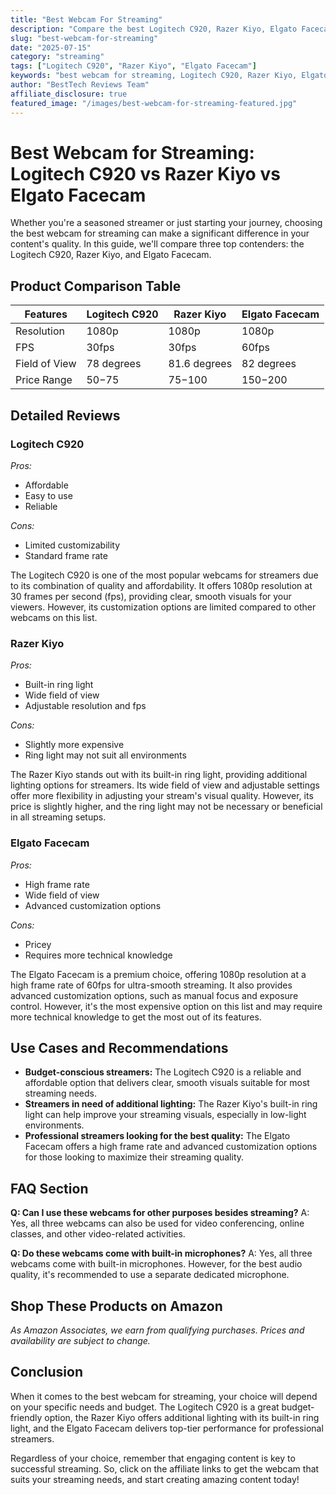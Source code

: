 ```yaml
---
title: "Best Webcam For Streaming"
description: "Compare the best Logitech C920, Razer Kiyo, Elgato Facecam and more. Find the perfect streaming with our detailed reviews and recommendations."
slug: "best-webcam-for-streaming"
date: "2025-07-15"
category: "streaming"
tags: ["Logitech C920", "Razer Kiyo", "Elgato Facecam"]
keywords: "best webcam for streaming, Logitech C920, Razer Kiyo, Elgato Facecam"
author: "BestTech Reviews Team"
affiliate_disclosure: true
featured_image: "/images/best-webcam-for-streaming-featured.jpg"
---
```


# Best Webcam for Streaming: <ProductLink productName="Logitech C920">Logitech C920</ProductLink> vs Razer Kiyo vs Elgato Facecam

Whether you're a seasoned streamer or just starting your journey, choosing the best webcam for streaming can make a significant difference in your content's quality. In this guide, we'll compare three top contenders: the <ProductLink productName="Logitech C920">Logitech C920</ProductLink>, Razer Kiyo, and Elgato Facecam. 

## Product Comparison Table

| Features | <ProductLink productName="Logitech C920">Logitech C920</ProductLink> | Razer Kiyo | Elgato Facecam |
| --- | --- | --- | --- |
| Resolution | 1080p | 1080p | 1080p |
| FPS | 30fps | 30fps | 60fps |
| Field of View | 78 degrees | 81.6 degrees | 82 degrees |
| Price Range | $50-$75 | $75-$100 | $150-$200 |

## Detailed Reviews

### <ProductLink productName="Logitech C920">Logitech C920</ProductLink>

*Pros:*
- Affordable
- Easy to use
- Reliable

*Cons:*
- Limited customizability
- Standard frame rate

The <ProductLink productName="Logitech C920">Logitech C920</ProductLink> is one of the most popular webcams for streamers due to its combination of quality and affordability. It offers 1080p resolution at 30 frames per second (fps), providing clear, smooth visuals for your viewers. However, its customization options are limited compared to other webcams on this list.

### <ProductLink productName="Razer Kiyo">Razer Kiyo</ProductLink>

*Pros:*
- Built-in ring light
- Wide field of view
- Adjustable resolution and fps

*Cons:*
- Slightly more expensive
- Ring light may not suit all environments

The <ProductLink productName="Razer Kiyo">Razer Kiyo</ProductLink> stands out with its built-in ring light, providing additional lighting options for streamers. Its wide field of view and adjustable settings offer more flexibility in adjusting your stream's visual quality. However, its price is slightly higher, and the ring light may not be necessary or beneficial in all streaming setups.

### <ProductLink productName="Elgato Facecam">Elgato Facecam</ProductLink>

*Pros:*
- High frame rate
- Wide field of view
- Advanced customization options

*Cons:*
- Pricey
- Requires more technical knowledge

The <ProductLink productName="Elgato Facecam">Elgato Facecam</ProductLink> is a premium choice, offering 1080p resolution at a high frame rate of 60fps for ultra-smooth streaming. It also provides advanced customization options, such as manual focus and exposure control. However, it's the most expensive option on this list and may require more technical knowledge to get the most out of its features.

## Use Cases and Recommendations

- **Budget-conscious streamers:** The Logitech C920 is a reliable and affordable option that delivers clear, smooth visuals suitable for most streaming needs.
- **Streamers in need of additional lighting:** The Razer Kiyo's built-in ring light can help improve your streaming visuals, especially in low-light environments.
- **Professional streamers looking for the best quality:** The Elgato Facecam offers a high frame rate and advanced customization options for those looking to maximize their streaming quality.

## FAQ Section

**Q: Can I use these webcams for other purposes besides streaming?**
A: Yes, all three webcams can also be used for video conferencing, online classes, and other video-related activities.

**Q: Do these webcams come with built-in microphones?**
A: Yes, all three webcams come with built-in microphones. However, for the best audio quality, it's recommended to use a separate dedicated microphone.


## Shop These Products on Amazon

<div style={{display: "flex", gap: "1rem", flexWrap: "wrap", margin: "2rem 0"}}>
  <AmazonButton productName="Logitech C920" />
  <AmazonButton productName="Razer Kiyo" />
  <AmazonButton productName="Elgato Facecam" />
</div>

*As Amazon Associates, we earn from qualifying purchases. Prices and availability are subject to change.*

## Conclusion

When it comes to the best webcam for streaming, your choice will depend on your specific needs and budget. The <ProductLink productName="Logitech C920">Logitech C920</ProductLink> is a great budget-friendly option, the Razer Kiyo offers additional lighting with its built-in ring light, and the <ProductLink productName="Elgato Facecam">Elgato Facecam</ProductLink> delivers top-tier performance for professional streamers.

Regardless of your choice, remember that engaging content is key to successful streaming. So, click on the affiliate links to get the webcam that suits your streaming needs, and start creating amazing content today!